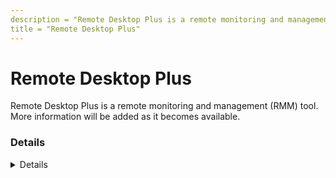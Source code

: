 ```yaml
---
description = "Remote Desktop Plus is a remote monitoring and management (RMM) tool. More information will be added as it becomes available."
title = "Remote Desktop Plus"
---
```




# Remote Desktop Plus

Remote Desktop Plus is a remote monitoring and management (RMM) tool. More information will be added as it becomes available.

### Details
<Details author={""}
         category={""}
         created={""}
         website={""}
         lastModified={"2-9-2024"}
         privileges={""}
         free={ false }
         verification={ false }
/>

#### Installation Paths
<Card code={ ["rdp.exe"] }/>





### Forensic Artifacts




#### Network Artifacts
<EuiSpacer size="xl"/>
<NetworkArtifactsTable data={ [{"Description": "Known remote domains", "Domains": ["donkz.nl"], "Ports": []}] }/>




### Detections
- Detects potential network activity of Remote Desktop Plus RMM tool
  - [Sigma Rule](https://github.com/magicsword-io/LOLRMM/blob/main/detections/sigma/remote_desktop_plus_network_sigma.yml)
- Detects potential processes activity of Remote Desktop Plus RMM tool
  - [Sigma Rule](https://github.com/magicsword-io/LOLRMM/blob/main/detections/sigma/remote_desktop_plus_processes_sigma.yml)

### References
- [https://www.donkz.nl/](https://www.donkz.nl/)

